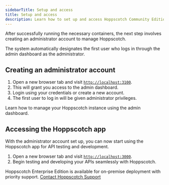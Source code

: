 ```yaml
---
sidebarTitle: Setup and access
title: Setup and access
description: Learn how to set up and access Hoppscotch Community Edition.
---
```


After successfully running the necessary containers, the next step involves creating an administrator account to manage Hoppscotch.

<Warning>The system automatically designates the first user who logs in through the admin dashboard as the administrator.</Warning>

## Creating an administrator account

1. Open a new browser tab and visit [`http://localhost:3100`](http://localhost:3100).
2. This will grant you access to the admin dashboard.
3. Login using your credentials or create a new account.
4. The first user to log in will be given administrator privileges.

<Card title="Admin dashboard" iconType="light" icon="circle-arrow-right" href="/documentation/self-host/community-edition/admin-dashboard">
  Learn how to manage your Hoppscotch instance using the admin dashboard.
</Card>

## Accessing the Hoppscotch app

With the administrator account set up, you can now start using the Hoppscotch app for API testing and development.

1. Open a new browser tab and visit [`http://localhost:3000`](http://localhost:3000).
2. Begin testing and developing your APIs seamlessly with Hoppscotch.

<Tip>Hoppscotch Enterprise Edition is available for on-premise deployment with priority support. [Contact Hoppscotch Support](/support/getting-started/contact)</Tip>

